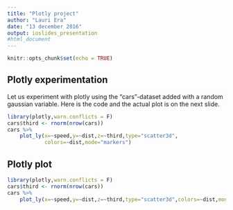 ```yaml
---
title: "Plotly project"
author: "Lauri Era"
date: "13 december 2016"
output: ioslides_presentation 
#html_document
---
```


```r
knitr::opts_chunk$set(echo = TRUE)
```

## Plotly experimentation

Let us experiment with plotly using the "cars"-dataset added with a random gaussian variable.
Here is the code and the actual plot is on the next slide.
```r
library(plotly,warn.conflicts = F)
cars$third <- rnorm(nrow(cars))
cars %>% 
    plot_ly(x=~speed,y=~dist,z=~third,type="scatter3d",
            colors=~dist,mode="markers") 
```

## Plotly plot

```r
library(plotly,warn.conflicts = F)
cars$third <- rnorm(nrow(cars))
cars %>% 
    plot_ly(x=~speed,y=~dist,z=~third,type="scatter3d",colors=~dist,mode="markers") 
```
